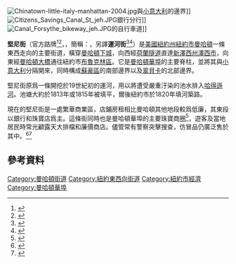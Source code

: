 [[Image:Chinatown-little-italy-manhattan-2004.jpg|thumb]]與[[小意大利_(曼哈頓)|小意大利]]的邊界]]
[[Image:Citizens_Savings_Canal_St_jeh.JPG|thumb]]銀行分行]]
[[Image:Canal_Forsythe_bikeway_jeh.JPG|thumb]]的自行車道]]

'''堅尼街'''（官方路牌<ref>{{cite web|author=葉清菲 |date={{dts|||}} |title=鏡頭下的紐約唐人街 似曾相識如此美麗（圖） |url=https://www.sinovision.net/portal.php?mod=view&aid=42966 |website=[[美國中文網|美國中文網]] |quote=[圖中路牌] CANAL ST -{堅尼街}- [圖下説明] 堅尼街是唐人街的‘心髒’。 |access-date={{dts|2019|9|5}} |language=zh}}</ref><ref>{{cite web|last=Amengual |first=Bartomeu |date={{dts|2013|10|1}} |title=Canal Street sign in Englis and Chinese. Chinatown, New York City Stock Photo: 61078078 |url=https://www.alamy.com/canal-street-sign-in-englis-and-chinese-chinatown-new-york-city-usa-image61078078.html |type=照片 |website=[[Alamy|Alamy]] |quote=[圖中路牌] CANAL ST -{堅尼街}- |access-date={{dts|2019|9|4}} |language=en}}</ref>，{{lang-en|Canal Street}}，簡稱：{{lang|en|Canal}}，另譯'''運河街'''<ref>{{cite web |last=Satow |first=Julie |date={{dts|2014|3|7}} |title=When Age Belies Buying Power |trans-title=那些年輕的百萬富豪喜歡買什麼房？ |url=https://cn.nytimes.com/real-estate/20140307/t07youngbuyers/dual/ |website=[[紐約時報中文網|紐約時報中文網]] |quote=他們選擇了運河街 (Canal Street)，而避開公園大道 (Park Avenue)； |access-date={{dts|2019|9|5}} |language=zh-hans |archive-date=2019-09-05 |archive-url=https://web.archive.org/web/20190905151418/https://cn.nytimes.com/real-estate/20140307/t07youngbuyers/dual/ |dead-url=no }}</ref><ref>{{cite web |last=Chen |first=Elaine |title=As Manhattan's Chinatown Changes, Food Vendors Keep a Bit of the Old With the New |trans-title=新與舊、變與不變：紐約唐人街的食物與人 |url=https://cn.nytimes.com/style/20181220/china-town-food/dual/ |website=紐約時報中文網 |date={{dts|2018|12|20}} |quote=Her sister and brother run a similar stand around the corner farther east on Canal. [她有兄弟姐妹在運河街往東更遠的拐角處經營著一個類似的攤位。] |access-date={{dts|2019|9|2}} |language=zh-hans |archive-date=2019-09-03 |archive-url=https://web.archive.org/web/20190903012037/https://cn.nytimes.com/style/20181220/china-town-food/dual/ |dead-url=no }}</ref>）是[[美國|美國]][[紐約州|紐約州]][[紐約市|紐約市]][[曼哈頓|曼哈頓]]一條東西走向的主要街道，橫穿[[曼哈頓下城|曼哈頓下城]]，向西經[[荷蘭隧道|荷蘭隧道]]直達[[新澤西州|新澤西州]][[澤西市|澤西市]]，向東經[[曼哈頓大橋|曼哈頓大橋]]通往紐約市[[布魯克林區|布魯克林區]]。它是[[曼哈頓華埠|曼哈頓華埠]]的主要脊柱，並將其與[[小意大利_(曼哈頓)|小意大利]]分隔開來，同時構成[[紐約蘇豪區|蘇豪區]]的南部邊界以及[[翠貝卡|翠貝卡]]的北部邊界。

堅尼街原爲一條開挖於19世紀初的運河，用以將遭受嚴重汙染的池水排入[[哈得遜河|哈得遜河]]。池塘大約於1813年或1815年被填平，爾後紐約市於1820年填河築路。

現在的堅尼街是一處繁華商業區，店鋪房租相比曼哈頓其他地段較爲低廉，其東段以銀行和珠寶店爲主。這條街同時也是曼哈頓華埠的主要珠寶商圈<ref>{{cite book|last=Zhou |first=Min |title=Chinatown: The Socioeconomic Potential of an Urban Enclave |edition=[[電子書|電子書]] |url=https://books.google.com/books?id=ZcBxKK0cljcC&pg=PA106 |page=106 |publisher={{link-en|天普大學出版社|Temple University Press}} |location=[[費城|費城]] |date={{dts|2010||}} |orig-year={{dts|1992|5|19}} |ISBN=978-1-4399-0417-6 |access-date={{dts|2019|9|2}} |language=en}}</ref>，遊客及當地居民時常光顧露天大排檔和廉價商店。儘管常有警察突擊搜查，仿冒品仍廣泛售於其中。<ref>{{cite web |last=Hauser |first=Christine |title=City Agents Shut Down 32 Vendors of Fake Items |url=https://www.nytimes.com/2008/02/27/nyregion/27chinatown.html |website=[[紐約時報|紐約時報]] |date={{dts|2008|2|27}} |access-date={{dts|2019|9|2}} |language=en-US |archive-date=2019-09-03 |archive-url=https://web.archive.org/web/20190903012038/https://www.nytimes.com/2008/02/27/nyregion/27chinatown.html |dead-url=no }}</ref><ref>{{cite web |last1=Kalman |first1=Alex |last2=Sinreich |first2=Lola |title=New York's Street of Schemes |url=https://www.nytimes.com/2010/01/17/opinion/17kalman.html |website=紐約時報 |date={{dts|2010|1|16}} |access-date={{dts|2019|9|2}} |language=en-US |archive-date=2019-09-03 |archive-url=https://web.archive.org/web/20190903012036/https://www.nytimes.com/2010/01/17/opinion/17kalman.html |dead-url=no }}</ref>

==參考資料==
{{Commons cat|Canal Street (Manhattan)}}
{{coord|40.7187|-74.0010|dim:1000_region:US-NY|display=title}}
{{reflist}}

{{紐約市市區主要大道}}
[[Category:曼哈頓街道|Category:曼哈頓街道]]
[[Category:紐約東西向街道|Category:紐約東西向街道]]
[[Category:紐約市經濟|Category:紐約市經濟]]
[[Category:曼哈頓華埠|Category:曼哈頓華埠]]